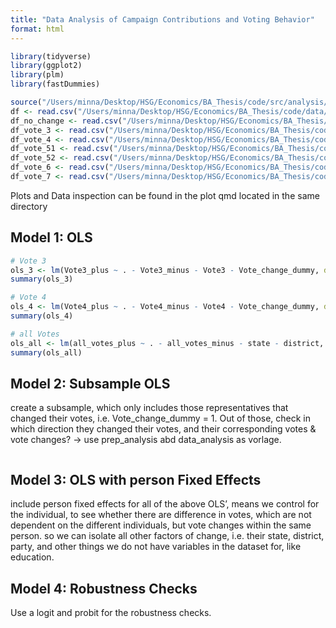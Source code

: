 ```yaml
---
title: "Data Analysis of Campaign Contributions and Voting Behavior"
format: html
---
```

```r
library(tidyverse)
library(ggplot2)
library(plm)
library(fastDummies)

source("/Users/minna/Desktop/HSG/Economics/BA_Thesis/code/src/analysis/analysis_prep_functions.R")
df <- read.csv("/Users/minna/Desktop/HSG/Economics/BA_Thesis/code/data/analysis/df.csv")
df_no_change <- read.csv("/Users/minna/Desktop/HSG/Economics/BA_Thesis/code/data/analysis/df_no_change.csv")
df_vote_3 <- read.csv("/Users/minna/Desktop/HSG/Economics/BA_Thesis/code/data/analysis/df_vote_3.csv")
df_vote_4 <- read.csv("/Users/minna/Desktop/HSG/Economics/BA_Thesis/code/data/analysis/df_vote_4.csv")
df_vote_51 <- read.csv("/Users/minna/Desktop/HSG/Economics/BA_Thesis/code/data/analysis/df_vote_51.csv")
df_vote_52 <- read.csv("/Users/minna/Desktop/HSG/Economics/BA_Thesis/code/data/analysis/df_vote_52.csv")
df_vote_6 <- read.csv("/Users/minna/Desktop/HSG/Economics/BA_Thesis/code/data/analysis/df_vote_6.csv")
df_vote_7 <- read.csv("/Users/minna/Desktop/HSG/Economics/BA_Thesis/code/data/analysis/df_vote_7.csv")
```

Plots and Data inspection can be found in the plot qmd located in the same directory

## Model 1: OLS
```r
# Vote 3
ols_3 <- lm(Vote3_plus ~ . - Vote3_minus - Vote3 - Vote_change_dummy, data = df_vote_3)
summary(ols_3)

# Vote 4
ols_4 <- lm(Vote4_plus ~ . - Vote4_minus - Vote4 - Vote_change_dummy, data = df_vote_4)
summary(ols_4)
```

```r
# all Votes
ols_all <- lm(all_votes_plus ~ . - all_votes_minus - state - district, data = df_no_change)
summary(ols_all)
```


## Model 2: Subsample OLS 
create a subsample, which only includes those representatives that changed their votes, i.e. Vote_change_dummy = 1. Out of those, check in which direction they changed their votes, and their corresponding votes & vote changes? -> use prep_analysis abd data_analysis as vorlage.
```r


```

## Model 3: OLS with person Fixed Effects
include person fixed effects for all of the above OLS', means we control for the individual, to see whether there are difference in votes, which are not dependent on the different individuals, but vote changes within the same person. so we can isolate all other factors of change, i.e. their state, district, party, and other things we do not have variables in the dataset for, like education.

## Model 4: Robustness Checks 
Use a logit and probit for the robustness checks.
